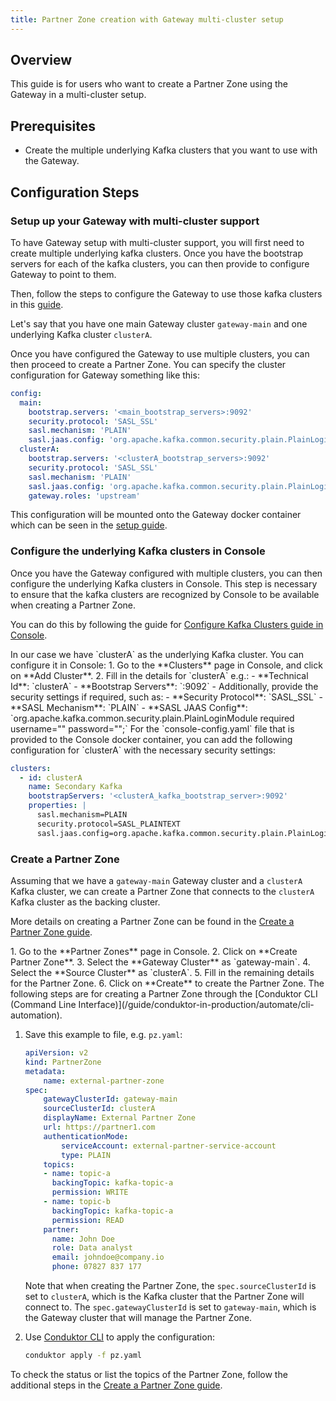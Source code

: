 ```yaml
---
title: Partner Zone creation with Gateway multi-cluster setup
---
```

## Overview

This guide is for users who want to create a Partner Zone using the Gateway in a multi-cluster setup.

## Prerequisites
* Create the multiple underlying Kafka clusters that you want to use with the Gateway.

## Configuration Steps

### Setup up your Gateway with multi-cluster support

To have Gateway setup with multi-cluster support, you will first need to create multiple underlying kafka clusters. Once you have the bootstrap servers for each of the kafka clusters, you can then provide to configure Gateway to point to them.

Then, follow the steps to configure the Gateway to use those kafka clusters in this [guide](/guide/conduktor-in-production/deploy-artifacts/deploy-gateway/index#configure-gateway-for-multi-clusters).

Let's say that you have one main Gateway cluster `gateway-main` and one underlying Kafka cluster `clusterA`.

Once you have configured the Gateway to use multiple clusters, you can then proceed to create a Partner Zone. You can specify the cluster configuration for Gateway something like this:

```yaml title="cluster-config.yaml"
config:
  main:
    bootstrap.servers: '<main_bootstrap_servers>:9092'
    security.protocol: 'SASL_SSL'
    sasl.mechanism: 'PLAIN'
    sasl.jaas.config: 'org.apache.kafka.common.security.plain.PlainLoginModule required username="<main_api_key>" password="<main_api_secret>";'
  clusterA:
    bootstrap.servers: '<clusterA_bootstrap_servers>:9092'
    security.protocol: 'SASL_SSL'
    sasl.mechanism: 'PLAIN'
    sasl.jaas.config: 'org.apache.kafka.common.security.plain.PlainLoginModule required username="<clusterA_api_key>" password="<clusterA_api_secret>";'
    gateway.roles: 'upstream'
```

This configuration will be mounted onto the Gateway docker container which can be seen in the [setup guide](/guide/conduktor-in-production/deploy-artifacts/deploy-gateway/index#configure-gateway-for-multi-clusters).

### Configure the underlying Kafka clusters in Console

Once you have the Gateway configured with multiple clusters, you can then configure the underlying Kafka clusters in Console. This step is necessary to ensure that the kafka clusters are recognized by Console to be available when creating a Partner Zone.

You can do this by following the guide for [Configure Kafka Clusters guide in Console](guide/conduktor-in-production/admin/configure-clusters#connect-to-a-secure-kafka-cluster).

<Tabs>
<Tab title="Using Console UI">
In our case we have `clusterA` as the underlying Kafka cluster. You can configure it in Console:
1. Go to the **Clusters** page in Console, and click on **Add Cluster**.
2. Fill in the details for `clusterA` e.g.:
    - **Technical Id**: `clusterA`
    - **Bootstrap Servers**: `<clusterA_kafka_bootstrap_server>:9092`
    - Additionally, provide the security settings if required, such as:
        - **Security Protocol**: `SASL_SSL`
        - **SASL Mechanism**: `PLAIN`
        - **SASL JAAS Config**: `org.apache.kafka.common.security.plain.PlainLoginModule required username="<clusterA_api_key>" password="<clusterA_api_secret>";`
</Tab>
<Tab title="Using Conduktor Configuration File">
For the `console-config.yaml` file that is provided to the Console docker container, you can add the following configuration for `clusterA` with the necessary security settings:

```yaml title="console-config.yaml"
clusters:
  - id: clusterA
    name: Secondary Kafka
    bootstrapServers: '<clusterA_kafka_bootstrap_server>:9092'
    properties: |
      sasl.mechanism=PLAIN
      security.protocol=SASL_PLAINTEXT
      sasl.jaas.config=org.apache.kafka.common.security.plain.PlainLoginModule required username="admin" password="admin-secret";
```
</Tab>
</Tabs>

### Create a Partner Zone

Assuming that we have a `gateway-main` Gateway cluster and a `clusterA` Kafka cluster, we can create a Partner Zone that connects to the `clusterA` Kafka cluster as the backing cluster.

More details on creating a Partner Zone can be found in the [Create a Partner Zone guide](/guide/use-cases/third-party-data#create-a-partner-zone). 

<Tabs>
<Tab title="Using Console UI">
1. Go to the **Partner Zones** page in Console.
2. Click on **Create Partner Zone**.
3. Select the **Gateway Cluster** as `gateway-main`.
4. Select the **Source Cluster** as `clusterA`.
5. Fill in the remaining details for the Partner Zone.
6. Click on **Create** to create the Partner Zone.
</Tab>
<Tab title="Using Conduktor CLI">
The following steps are for creating a Partner Zone through the [Conduktor CLI (Command Line Interface)](/guide/conduktor-in-production/automate/cli-automation).

1. Save this example to file, e.g. `pz.yaml`:

    ```yaml
    apiVersion: v2
    kind: PartnerZone
    metadata:
        name: external-partner-zone
    spec:
        gatewayClusterId: gateway-main
        sourceClusterId: clusterA
        displayName: External Partner Zone
        url: https://partner1.com
        authenticationMode:
            serviceAccount: external-partner-service-account
            type: PLAIN
        topics:
        - name: topic-a
          backingTopic: kafka-topic-a
          permission: WRITE
        - name: topic-b
          backingTopic: kafka-topic-a
          permission: READ
        partner:
          name: John Doe
          role: Data analyst
          email: johndoe@company.io
          phone: 07827 837 177
    ```

    Note that when creating the Partner Zone, the `spec.sourceClusterId` is set to `clusterA`, which is the Kafka cluster that the Partner Zone will connect to. The `spec.gatewayClusterId` is set to `gateway-main`, which is the Gateway cluster that will manage the Partner Zone.

1. Use [Conduktor CLI](/guide/conduktor-in-production/automate/cli-automation) to apply the configuration:

    ```bash
    conduktor apply -f pz.yaml
    ```

To check the status or list the topics of the Partner Zone, follow the additional steps in the [Create a Partner Zone guide](/guide/use-cases/third-party-data#create-a-partner-zone).
</Tab>
</Tabs>

